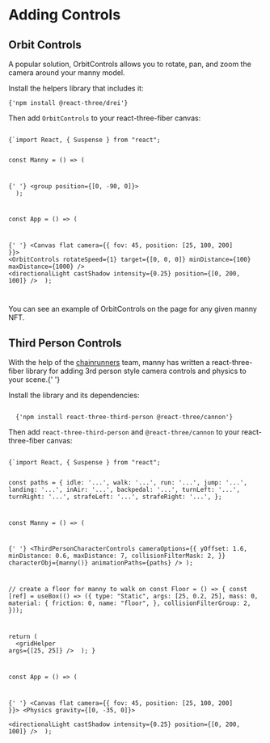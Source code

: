 
# Adding Controls

## Orbit Controls

A popular solution, OrbitControls allows you to rotate, pan, and
zoom the camera around your manny model.

Install the helpers library that includes
it:

<Code language="bash">{'npm install @react-three/drei'}</Code>

Then add `OrbitControls` to your react-three-fiber canvas:

<Code language="js">
{`import React, { Suspense } from "react";

const Manny = () => (

{' '}
<group position={[0, -90, 0]}>
  <primitive object={manny()} dispose={null} />
</group>
);

const App = () => (

{' '}
<Canvas flat camera={{ fov: 45, position: [25, 100, 200] }}>
  <Suspense fallback={null}>
    <Manny />
  </Suspense>
  <OrbitControls
    rotateSpeed={1}
    target={[0, 0, 0]}
    minDistance={100}
    maxDistance={1000}
  />
  <hemisphereLight groundColor={0x444444} />
  <directionalLight castShadow intensity={0.25} position={[0, 200, 100]} />
</Canvas>
);

</Code>

You can see an example of OrbitControls on the page for any given <Link href="/1">manny NFT</Link>.

## Third Person Controls

With the help of the <a href="https://twitter.com/KnavETH" target="_blank">chainrunners</a>
team, manny has written a react-three-fiber library for adding 3rd person style camera
controls and physics to your scene.{' '}

Install the library and its dependencies:

<Code language="bash">
  {'npm install react-three-third-person @react-three/cannon'}
</Code>

Then add `react-three-third-person` and `@react-three/cannon` to your
react-three-fiber canvas:

<Code language="js">
{`import React, { Suspense } from "react";

const paths = {
idle: '...',
walk: '...',
run: '...',
jump: '...',
landing: '...',
inAir: '...',
backpedal: '...',
turnLeft: '...',
turnRight: '...',
strafeLeft: '...',
strafeRight: '...',
};

const Manny = () => (

{' '}
<ThirdPersonCharacterControls
  cameraOptions={{
    yOffset: 1.6,
    minDistance: 0.6,
    maxDistance: 7,
    collisionFilterMask: 2,
  }}
  characterObj={manny()}
  animationPaths={paths}
/>
);

// create a floor for manny to walk on
const Floor = () => {
const [ref] = useBox(() => ({
type: "Static",
args: [25, 0.2, 25],
mass: 0,
material: {
friction: 0,
name: "floor",
},
collisionFilterGroup: 2,
}));

return (
<group>
<mesh ref={ref}>
<boxGeometry name="floor-box" />
<meshPhongMaterial opacity={0} transparent />
</mesh>
<gridHelper args={[25, 25]} />
</group>
);
}

const App = () => (

{' '}
<Canvas flat camera={{ fov: 45, position: [25, 100, 200] }}>
  <Physics gravity={[0, -35, 0]}>
    <Manny />
    <Floor />
  </Physics>
  <hemisphereLight groundColor={0x444444} />
  <directionalLight castShadow intensity={0.25} position={[0, 200, 100]} />
</Canvas>
);

</Code>
